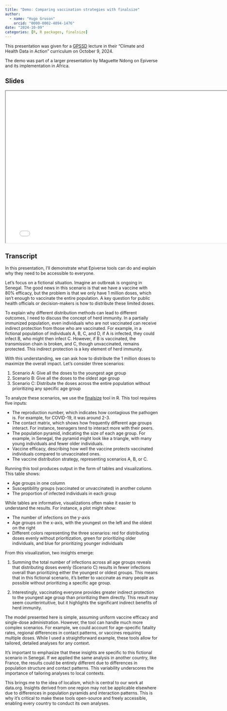 ```yaml
---
title: "Demo: Comparing vaccination strategies with finalsize"
author:
  - name: "Hugo Gruson"
    orcid: "0000-0002-4094-1476"
date: "2024-10-09"
categories: [R, R packages, finalsize]
---
```


This presentation was given for a [GPSSD](https://www.data4sdgs.org/) lecture in their "Climate and Health Data in Action" curriculum on October 9, 2024.

The demo was part of a larger presentation by Maguette Ndong on Epiverse and its implementation in Africa.

## Slides

```{=html}
<iframe width="780" height="500" src="Epiverse_finalsize_demo.pdf"></iframe>
```

## Transcript

In this presentation, I'll demonstrate what Epiverse tools can do and explain why they need to be accessible to everyone.

Let's focus on a fictional situation. Imagine an outbreak is ongoing in Senegal. The good news in this scenario is that we have a vaccine with 80% efficacy, but the problem is that we only have 1 million doses, which isn't enough to vaccinate the entire population. A key question for public health officials or decision-makers is how to distribute these limited doses.

To explain why different distribution methods can lead to different outcomes, I need to discuss the concept of herd immunity. In a partially immunized population, even individuals who are not vaccinated can receive indirect protection from those who are vaccinated. For example, in a fictional population of individuals A, B, C, and D, if A is infected, they could infect B, who might then infect C. However, if B is vaccinated, the transmission chain is broken, and C, though unvaccinated, remains protected. This indirect protection is a key element of herd immunity.

With this understanding, we can ask how to distribute the 1 million doses to maximize the overall impact. Let's consider three scenarios:

1. Scenario A: Give all the doses to the youngest age group
2. Scenario B: Give all the doses to the oldest age group
3. Scenario C: Distribute the doses across the entire population without prioritizing any specific age group

To analyze these scenarios, we use the [finalsize](https://epiverse-trace.github.io/finalsize) tool in R. This tool requires five inputs:

- The reproduction number, which indicates how contagious the pathogen is. For example, for COVID-19, it was around 2-3.
- The contact matrix, which shows how frequently different age groups interact. For instance, teenagers tend to interact more with their peers.
- The population pyramid, indicating the size of each age group. For example, in Senegal, the pyramid might look like a triangle, with many young individuals and fewer older individuals.
- Vaccine efficacy, describing how well the vaccine protects vaccinated individuals compared to unvaccinated ones.
- The vaccine distribution strategy, representing scenarios A, B, or C.

Running this tool produces output in the form of tables and visualizations. This table shows:

- Age groups in one column
- Susceptibility groups (vaccinated or unvaccinated) in another column
- The proportion of infected individuals in each group

While tables are informative, visualizations often make it easier to understand the results. For instance, a plot might show:

- The number of infections on the y-axis
- Age groups on the x-axis, with the youngest on the left and the oldest on the right
- Different colors representing the three scenarios: red for distributing doses evenly without prioritization, green for prioritizing older individuals, and blue for prioritizing younger individuals

From this visualization, two insights emerge:

1. Summing the total number of infections across all age groups reveals that distributing doses evenly (Scenario C) results in fewer infections overall than prioritizing either the youngest or oldest groups. This means that in this fictional scenario, it's better to vaccinate as many people as possible without prioritizing a specific age group.

2. Interestingly, vaccinating everyone provides greater indirect protection to the youngest age group than prioritizing them directly. This result may seem counterintuitive, but it highlights the significant indirect benefits of herd immunity.

The model presented here is simple, assuming uniform vaccine efficacy and single-dose administration. However, the tool can handle much more complex scenarios. For example, we could account for age-specific fatality rates, regional differences in contact patterns, or vaccines requiring multiple doses. While I used a straightforward example, these tools allow for tailored, detailed analyses for any context.

It's important to emphasize that these insights are specific to this fictional scenario in Senegal. If we applied the same analysis in another country, like France, the results could be entirely different due to differences in population structure and contact patterns. This variability underscores the importance of tailoring analyses to local contexts.

This brings me to the idea of localism, which is central to our work at data.org. Insights derived from one region may not be applicable elsewhere due to differences in population pyramids and interaction patterns. This is why it's critical to make these tools open-source and freely accessible, enabling every country to conduct its own analyses.
